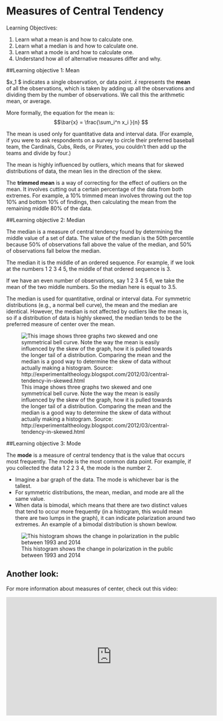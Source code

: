 
# Measures of Central Tendency
Learning Objectives:

1) Learn what a mean is and how to calculate one.
2) Learn what a median is and how to calculate one.
3) Learn what a mode is and how to calculate one.
4) Understand how all of alternative measures differ and why.

##Learning objective 1: Mean

$x_1 $ indicates a single observation, or data point. $\bar{x}$ represents the **mean** of all the observations, which is taken by adding up all the observations and dividing them by the number of observations. We call this the arithmetic mean, or average.

More formally, the equation for the mean is: $$\bar{x} = \frac{\sum_i^n x_i }{n} $$

The mean is used only for quantitative data and interval data. (For example, if you were to ask respondents on a survey to circle their preferred baseball team, the Cardinals, Cubs, Reds, or Pirates, you couldn't then add up the teams and divide by four.)

The mean is highly influenced by outliers, which means that for skewed distributions of data, the mean lies in the direction of the skew.

The **trimmed mean** is a way of correcting for the effect of outliers on the mean. It involves cutting out a certain percentage of the data from both extremes. For example, a 10% trimmed mean involves throwing out the top 10% and bottom 10% of findings, then calculating the mean from the remaining middle 80% of the data.

##Learning objective 2: Median

The median is a measure of central tendency found by determining the middle value of a set of data. The value of the median is the 50th percentile because 50% of observations fall above the value of the median, and 50% of observations fall below the median.

The median it is the middle of an ordered sequence. For example, if we look at the numbers 1 2 3 4 5, the middle of that ordered sequence is 3.

If we have an even number of observations, say 1 2 3 4 5 6, we take the mean of the two middle numbers.  So the median here is equal to 3.5.

The median is used for quantitative, ordinal or interval data. For symmetric distributions (e.g., a normal bell curve), the mean and the median are identical. However, the median is not affected by outliers like the mean is, so if a distribution of data is highly skewed, the median tends to be the preferred measure of center over the mean.


![This image shows three graphs two skewed and one symmetrical bell curve. Note the way the mean is easily influenced by the skew of the graph, how it is pulled towards the longer tail of a distribution. Comparing the mean and the median is a good way to determine the skew of data without actually making a histogram.  Source: http://experimentaltheology.blogspot.com/2012/03/central-tendency-in-skewed.html](1.jpg)

##Learning objective 3: Mode

The **mode** is a measure of central tendency that is the value that occurs most frequently. The mode is the most common data point. For example, if you collected the data 1 2 2 3 4, the mode is the number 2.

- Imagine a bar graph of the data. The mode is whichever bar is the tallest.
- For symmetric distributions, the mean, median, and mode are all the same value.
- When data is bimodal, which means that there are two distinct values that tend to occur more frequently (in a histogram, this would mean there are two lumps in the graph), it can indicate polarization around two extremes. An example of a bimodal distribution is shown bewlow.
 

![This histogram shows the change in polarization in the public between 1993 and 2014](2.png)

## Another look:

For more information about measures of center, check out this video:

<iframe width="560" height="315" src="https://www.youtube.com/embed/GrynkZB3E7M" frameborder="0" allowfullscreen></iframe>
